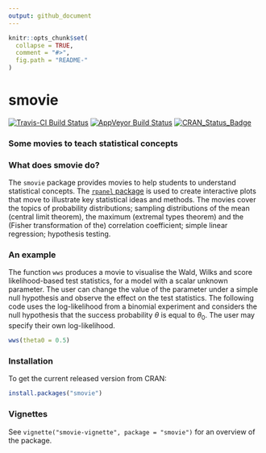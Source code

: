 ```yaml
---
output: github_document
---
```


<!-- README.md is generated from README.Rmd. Please edit that file -->

```r
knitr::opts_chunk$set(
  collapse = TRUE,
  comment = "#>",
  fig.path = "README-"
)
```

# smovie  

[![Travis-CI Build Status](https://travis-ci.org/paulnorthrop/smovie.svg?branch=master)](https://travis-ci.org/paulnorthrop/smovie) 
[![AppVeyor Build Status](https://ci.appveyor.com/api/projects/status/github/paulnorthrop/smovie?branch=master&svg=true)](https://ci.appveyor.com/project/paulnorthrop/smovie)
[![CRAN_Status_Badge](https://www.r-pkg.org/badges/version/smovie)](https://cran.r-project.org/package=smovie)

### Some movies to teach statistical concepts

### What does smovie do?

The `smovie` package provides movies to help students to understand statistical 
concepts.  The [`rpanel` package](https://cran.r-project.org/package=rpanel) is 
used to create interactive plots that move to illustrate key statistical ideas 
and methods.  The movies cover the topics of probability distributions; sampling distributions of the mean (central limit theorem), the maximum (extremal types theorem) and the (Fisher transformation of the) correlation coefficient; simple linear regression; hypothesis testing.

### An example

The function `wws` produces a movie to visualise the Wald, Wilks and score likelihood-based test statistics, for a model with a scalar unknown parameter.  The user can change the value of the parameter under a simple null hypothesis and observe the effect on the test statistics.  The following code uses the log-likelihood from a binomial experiment and considers the null hypothesis that the success probability $\theta$ is equal to $\theta_0$.  The user may specify their own log-likelihood.

```r
wws(theta0 = 0.5)
```

### Installation

To get the current released version from CRAN:

```r
install.packages("smovie")
```

### Vignettes

See `vignette("smovie-vignette", package = "smovie")` for an overview of the 
package. 

